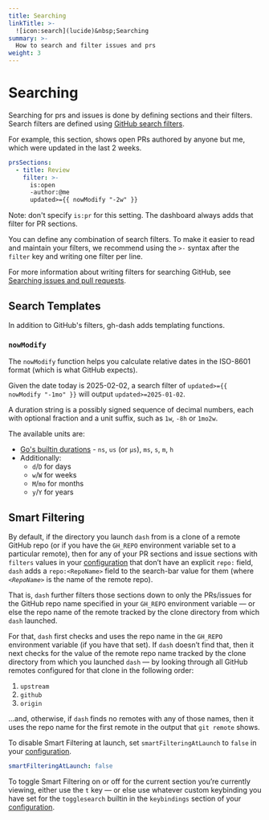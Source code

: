 ```yaml
---
title: Searching
linkTitle: >-
  ![icon:search](lucide)&nbsp;Searching
summary: >-
  How to search and filter issues and prs
weight: 3
---
```


# Searching

Searching for prs and issues is done by defining sections and their filters.
Search filters are defined using [GitHub search filters][01].

For example, this section, shows open PRs authored by anyone but me, which were updated in the last 2 weeks.

```yaml
prsSections:
  - title: Review
    filter: >-
      is:open
      -author:@me
      updated>={{ nowModify "-2w" }}
```

Note: don't specify `is:pr` for this setting. The dashboard always adds that filter for PR
sections.

You can define any combination of search filters. To make it easier to read and maintain
your filters, we recommend using the `>-` syntax after the `filter` key and writing one
filter per line.

For more information about writing filters for searching GitHub, see [Searching issues and pull requests][02].

## Search Templates

In addition to GitHub's filters, gh-dash adds templating functions.

### `nowModify`

The `nowModify` function helps you calculate relative dates in the ISO-8601 format (which is what GitHub expects).

Given the date today is 2025-02-02, a search filter of `updated>={{ nowModify "-1mo" }}` will output `updated>=2025-01-02`.

A duration string is a possibly signed sequence of decimal numbers, each with optional fraction and a unit suffix, such as `1w`, `-8h` or `1mo2w`.

The available units are:

- [Go's builtin durations](https://pkg.go.dev/time#ParseDuration) - `ns`, `us` (or `µs`), `ms`, `s`, `m`, `h`
- Additionally:
  - `d`/`D` for days
  - `w`/`W` for weeks
  - `M`/`mo` for months
  - `y`/`Y` for years

## Smart Filtering

By default, if the directory you launch `dash` from is a clone of a remote GitHub repo (or if you
have the `GH_REPO` environment variable set to a particular remote), then for any of your PR
sections and issue sections with `filters` values in your [configuration](/configuration) that don’t
have an explicit `repo:` field, `dash` adds a `repo:<RepoName>` field to the search-bar value for
them (where _`<RepoName>`_ is the name of the remote repo).

That is, `dash` further filters those sections down to only the PRs/issues for the GitHub
repo name specified in your `GH_REPO` environment variable — or else the repo name of the remote
tracked by the clone directory from which `dash` launched.

For that, `dash` first checks and uses the repo name in the `GH_REPO` environment variable (if
you have that set). If `dash` doesn’t find that, then it next checks for the value of the remote
repo name tracked by the clone directory from which you launched `dash` — by looking through all
GitHub remotes configured for that clone in the following order:

1. `upstream`
2. `github`
3. `origin`

…and, otherwise, if `dash` finds no remotes with any of those names, then it uses the repo name
for the first remote in the output that `git remote` shows.

To disable Smart Filtering at launch, set `smartFilteringAtLaunch` to `false` in your [configuration](/configuration).

```yaml
smartFilteringAtLaunch: false
```

To toggle Smart Filtering on or off for the current section you’re currently viewing, either use the
`t` key — or else use whatever custom keybinding you have set for the `togglesearch` builtin in the
`keybindings` section of your [configuration](/configuration).

[01]: https://docs.github.com/en/search-github/searching-on-github/searching-issues-and-pull-requests
[02]: https://docs.github.com/en/search-github/getting-started-with-searching-on-github/understanding-the-search-syntax
